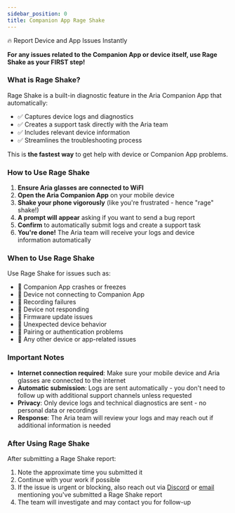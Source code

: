 ```yaml
---
sidebar_position: 0
title: Companion App Rage Shake
---
```

🔥 Report Device and App Issues Instantly

**For any issues related to the Companion App or device itself, use Rage Shake as your FIRST step!**

### What is Rage Shake?

Rage Shake is a built-in diagnostic feature in the Aria Companion App that automatically:
- ✅ Captures device logs and diagnostics
- ✅ Creates a support task directly with the Aria team
- ✅ Includes relevant device information
- ✅ Streamlines the troubleshooting process

This is **the fastest way** to get help with device or Companion App problems.

### How to Use Rage Shake

1. **Ensure Aria glasses are connected to WiFI**
2. **Open the Aria Companion App** on your mobile device
3. **Shake your phone vigorously** (like you're frustrated - hence "rage" shake!)
4. **A prompt will appear** asking if you want to send a bug report
5. **Confirm** to automatically submit logs and create a support task
6. **You're done!** The Aria team will receive your logs and device information automatically

### When to Use Rage Shake

Use Rage Shake for issues such as:
- 🔧 Companion App crashes or freezes
- 🔧 Device not connecting to Companion App
- 🔧 Recording failures
- 🔧 Device not responding
- 🔧 Firmware update issues
- 🔧 Unexpected device behavior
- 🔧 Pairing or authentication problems
- 🔧 Any other device or app-related issues

### Important Notes

- **Internet connection required**: Make sure your mobile device and Aria glasses are connected to the internet
- **Automatic submission**: Logs are sent automatically - you don't need to follow up with additional support channels unless requested
- **Privacy**: Only device logs and technical diagnostics are sent - no personal data or recordings
- **Response**: The Aria team will review your logs and may reach out if additional information is needed

### After Using Rage Shake

After submitting a Rage Shake report:
1. Note the approximate time you submitted it
2. Continue with your work if possible
3. If the issue is urgent or blocking, also reach out via [Discord](#-project-aria-discord-recommended) or [email](#️-email-support) mentioning you've submitted a Rage Shake report
4. The team will investigate and may contact you for follow-up
